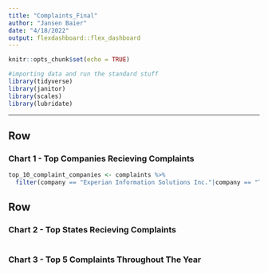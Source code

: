 ```yaml
---
title: "Complaints_Final"
author: "Jansen Baier"
date: "4/18/2022"
output: flexdashboard::flex_dashboard
---
```


```r
knitr::opts_chunk$set(echo = TRUE)
```

```r
#importing data and run the standard stuff
library(tidyverse)
library(janitor) 
library(scales)
library(lubridate)

```
---
    
Row
-------------------------------------
    
### Chart 1 - Top Companies Recieving Complaints
    
```r
top_10_complaint_companies <- complaints %>% 
  filter(company == "Experian Information Solutions Inc."|company == "TRANSUNION INTERMEDIATE HOLDINGS, INC."|company == "EQUIFAX, INC."|company == "CAPITAL ONE FINANCIAL CORPORATION"|company == "BANK OF AMERICA, NATIONAL ASSOCIATION"|company == "JPMORGAN CHASE & CO."|company == "CITIBANK, N.A."|company == "WELLS FARGO & COMPANY"|company == "SYNCHRONY FINANCIAL"|company == "PNC Bank N.A.")

```
   
Row
-------------------------------------
    
### Chart 2 - Top States Recieving Complaints
    
```r
```
    
### Chart 3 - Top 5 Complaints Throughout The Year

```r
```


